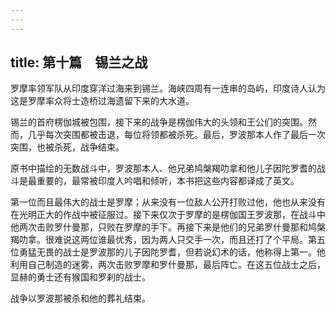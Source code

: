 ```yaml
---
---
---
```

title: 第十篇　锡兰之战
---




罗摩率领军队从印度穿洋过海来到锡兰。海峡四周有一连串的岛屿，印度诗人认为这是罗摩率众将士造桥过海遗留下来的大水道。

锡兰的首府楞伽城被包围，接下来的战争是楞伽伟大的头领和王公们的突围。然而，几乎每次突围都被击退，每位将领都被杀死。最后，罗波那本人作了最后一次突围，也被杀死，战争结束。

原书中描绘的无数战斗中，罗波那本人、他兄弟鸠槃羯叻拿和他儿子因陀罗耆的战斗是最重要的，最常被印度人吟唱和倾听，本书把这些内容都译成了英文。

第一位而且最伟大的战士是罗摩；从来没有一位敌人公开打败过他，他也从来没有在光明正大的作战中被征服过。接下来仅次于罗摩的是楞伽国王罗波那，在战斗中他两次击败罗什曼那，只败在罗摩的手下。再接下来是他们的兄弟罗什曼那和鸠槃羯叻拿。很难说这两位谁最优秀，因为两人只交手一次，而且还打了个平局。第五位勇猛无畏的战士是罗波那的儿子因陀罗耆，但若说幻术的话，他称得上第一。他利用自己制造的迷雾，两次击败罗摩和罗什曼那，最后阵亡。在这五位战士之后，显赫的勇士还有猴国和罗刹的战士。

战争以罗波那被杀和他的葬礼结束。